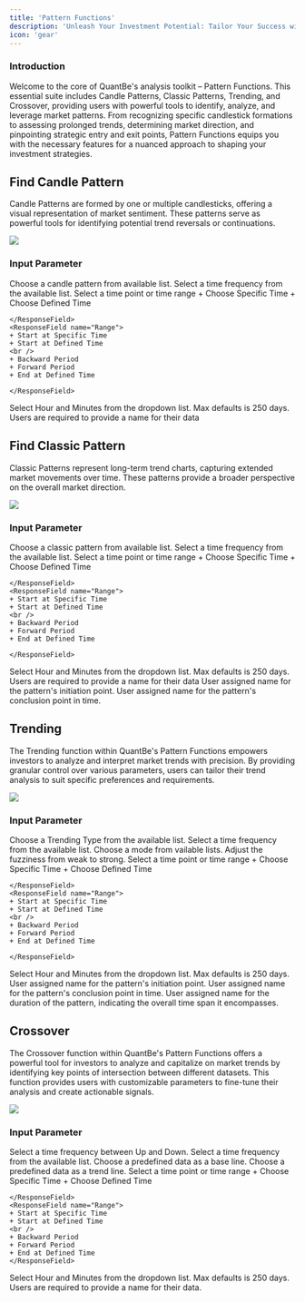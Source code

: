 ```yaml
---
title: 'Pattern Functions'
description: 'Unleash Your Investment Potential: Tailor Your Success with Pattern function – Empowering Investors to Shape Strategies Through Historical Market Insights'
icon: 'gear'
---
```


### Introduction
Welcome to the core of QuantBe's analysis toolkit – Pattern Functions. This essential suite includes Candle Patterns, Classic Patterns, Trending, and Crossover, providing users with powerful tools to identify, analyze, and leverage market patterns. From recognizing specific candlestick formations to assessing prolonged trends, determining market direction, and pinpointing strategic entry and exit points, Pattern Functions equips you with the necessary features for a nuanced approach to shaping your investment strategies.


## Find Candle Pattern
Candle Patterns are formed by one or multiple candlesticks, offering a visual representation of market sentiment. These patterns serve as powerful tools for identifying potential trend reversals or continuations.

<Frame className="mx-auto">
    <img style={{height: "400px"}} src="/images/Candle.png" /> 
</Frame>

### Input Parameter 
<ResponseField name="Pattern" required>
Choose a candle pattern from available list.
</ResponseField>

<ResponseField name="Frequency" required>
Select a time frequency from the available list.
</ResponseField>


<ResponseField name="Time Selection Mode" required>
  Select a time point or time range
  <Expandable title="Time Selection Mode">
    <ResponseField name="Point">
    + Choose Specific Time 
    + Choose Defined Time

    </ResponseField>
    <ResponseField name="Range">
    + Start at Specific Time 
    + Start at Defined Time
    <br />
    + Backward Period
    + Forward Period
    + End at Defined Time

    </ResponseField>

  </Expandable>
</ResponseField>


<ResponseField name="Time Length" required>
Select Hour and Minutes from the dropdown list. Max defaults is 250 days.
</ResponseField>

<ResponseField name="Data Name" required>
Users are required to provide a name for their data
</ResponseField>




## Find Classic Pattern
Classic Patterns represent long-term trend charts, capturing extended market movements over time. These patterns provide a broader perspective on the overall market direction.

<Frame className="mx-auto">
    <img style={{height: "400px"}} src="/images/Classic.png" /> 
</Frame>

### Input Parameter 
<ResponseField name="Pattern" required>
Choose a classic pattern from available list.
</ResponseField>

<ResponseField name="Frequency" required>
Select a time frequency from the available list.
</ResponseField>

<ResponseField name="Time Selection Mode" required>
  Select a time point or time range
  <Expandable title="Time Selection Mode">
    <ResponseField name="Point">
    + Choose Specific Time 
    + Choose Defined Time

    </ResponseField>
    <ResponseField name="Range">
    + Start at Specific Time 
    + Start at Defined Time
    <br />
    + Backward Period
    + Forward Period
    + End at Defined Time

    </ResponseField>

  </Expandable>
</ResponseField>





<ResponseField name="Time Length" required>
Select Hour and Minutes from the dropdown list. Max defaults is 250 days.
</ResponseField>

<ResponseField name="Data Name" required>
Users are required to provide a name for their data
</ResponseField>

<ResponseField name="Start Time Ref" required>
User assigned name for the pattern's initiation point.
</ResponseField>

<ResponseField name="End Time Ref" required>
User assigned name for the pattern's conclusion point in time.
</ResponseField>




## Trending
The Trending function within QuantBe's Pattern Functions empowers investors to analyze and interpret market trends with precision. By providing granular control over various parameters, users can tailor their trend analysis to suit specific preferences and requirements.

<Frame className="mx-auto">
    <img style={{height: "400px"}} src="/images/Trending.png" /> 
</Frame>

### Input Parameter 
<ResponseField name="Trending Type" required>
Choose a Trending Type from the available list.
</ResponseField>

<ResponseField name="Frequency" required>
Select a time frequency from the available list.
</ResponseField>

<ResponseField name="Model" required>
Choose a mode from vailable lists.
</ResponseField>

<ResponseField name="Fuzziness" required>
Adjust the fuzziness from weak to strong.
</ResponseField>

<ResponseField name="Time Selection Mode" required>
  Select a time point or time range
  <Expandable title="Time Selection Mode">
    <ResponseField name="Point">
    + Choose Specific Time 
    + Choose Defined Time

    </ResponseField>
    <ResponseField name="Range">
    + Start at Specific Time 
    + Start at Defined Time
    <br />
    + Backward Period
    + Forward Period
    + End at Defined Time

    </ResponseField>

  </Expandable>
</ResponseField>

<ResponseField name="Time Length" required>
Select Hour and Minutes from the dropdown list. Max defaults is 250 days.
</ResponseField>

<ResponseField name="Start Time Ref" required>
User assigned name for the pattern's initiation point.
</ResponseField>

<ResponseField name="End Time Ref" required>
User assigned name for the pattern's conclusion point in time.
</ResponseField>

<ResponseField name="Pattern Length" required>
User assigned name for the duration of the pattern, indicating the overall time span it encompasses.
</ResponseField>





## Crossover
The Crossover function within QuantBe's Pattern Functions offers a powerful tool for investors to analyze and capitalize on market trends by identifying key points of intersection between different datasets. This function provides users with customizable parameters to fine-tune their analysis and create actionable signals.

<Frame className="mx-auto">
    <img style={{height: "400px"}} src="/images/Crossover.png" /> 
</Frame>

### Input Parameter 

<ResponseField name="Direction" required>
Select a time frequency between Up and Down.
</ResponseField>

<ResponseField name="Frequency" required>
Select a time frequency from the available list.
</ResponseField>

<ResponseField name="Base Line" required>
Choose a predefined data as a base line.
</ResponseField>

<ResponseField name="Trend Line" required>
Choose a predefined data as a trend line.
</ResponseField>

<ResponseField name="Time Selection Mode" required>
  Select a time point or time range
  <Expandable title="Time Selection Mode">
    <ResponseField name="Point">
    + Choose Specific Time 
    + Choose Defined Time

    </ResponseField>
    <ResponseField name="Range">
    + Start at Specific Time 
    + Start at Defined Time
    <br />
    + Backward Period
    + Forward Period
    + End at Defined Time
    </ResponseField>

  </Expandable>
</ResponseField>


<ResponseField name="Time Length" required>
Select Hour and Minutes from the dropdown list. Max defaults is 250 days.
</ResponseField>

<ResponseField name="Data Name" required>
Users are required to provide a name for their data.
</ResponseField>